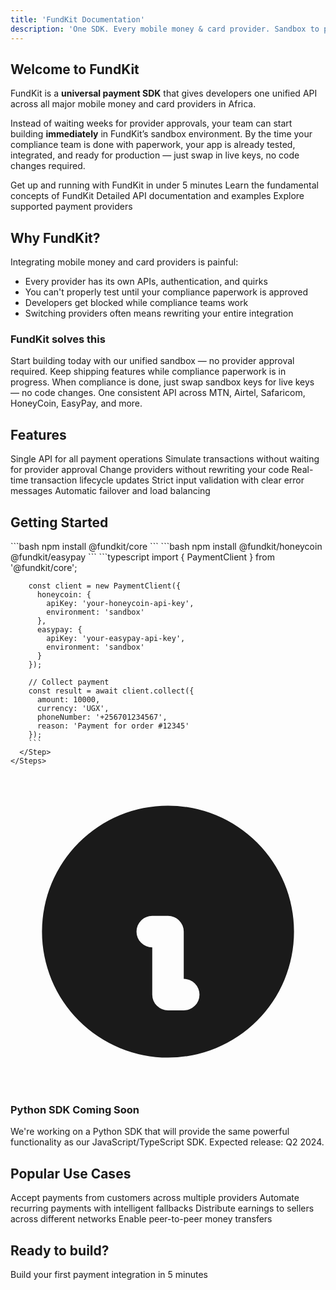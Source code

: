 ```yaml
---
title: 'FundKit Documentation'
description: 'One SDK. Every mobile money & card provider. Sandbox to production without rewrites.'
---
```


## Welcome to FundKit

FundKit is a **universal payment SDK** that gives developers one unified API across all major mobile money and card providers in Africa.

Instead of waiting weeks for provider approvals, your team can start building **immediately** in FundKit’s sandbox environment. By the time your compliance team is done with paperwork, your app is already tested, integrated, and ready for production — just swap in live keys, no code changes required.

<CardGroup cols={2}>
  <Card title="Quick Start" icon="rocket" href="/quickstart">
    Get up and running with FundKit in under 5 minutes
  </Card>
  <Card title="Core Concepts" icon="lightbulb" href="/core/payment-client">
    Learn the fundamental concepts of FundKit
  </Card>
  <Card title="API Reference" icon="code" href="/api-reference/payment-client">
    Detailed API documentation and examples
  </Card>
  <Card title="Providers" icon="plug" href="/providers/honeycoin">
    Explore supported payment providers
  </Card>
</CardGroup>

## Why FundKit?

Integrating mobile money and card providers is painful:

- Every provider has its own APIs, authentication, and quirks
- You can't properly test until your compliance paperwork is approved
- Developers get blocked while compliance teams work
- Switching providers often means rewriting your entire integration

### FundKit solves this

<AccordionGroup>
  <Accordion icon="rocket" title="Simulate payments instantly">
    Start building today with our unified sandbox — no provider approval required.
  </Accordion>

<Accordion icon="hammer" title="Unblock your developers">
  Keep shipping features while compliance paperwork is in progress.
</Accordion>

<Accordion icon="key" title="Zero-rewrite production switch">
  When compliance is done, just swap sandbox keys for live keys — no code changes.
</Accordion>

  <Accordion icon="globe" title="Universal API layer">
    One consistent API across MTN, Airtel, Safaricom, HoneyCoin, EasyPay, and more.
  </Accordion>
</AccordionGroup>

## Features

<CardGroup cols={3}>
  <Card icon="check" title="Unified Collections & Payouts">
    Single API for all payment operations
  </Card>
  <Card icon="flask" title="Instant Sandbox Testing">
    Simulate transactions without waiting for provider approval
  </Card>
  <Card icon="arrows-rotate" title="Easy Provider Switching">
    Change providers without rewriting your code
  </Card>
  <Card icon="webhook" title="Webhook Support">
    Real-time transaction lifecycle updates
  </Card>
  <Card icon="shield" title="Built-in Validation">
    Strict input validation with clear error messages
  </Card>
  <Card icon="chart-line" title="Smart Provider Selection">
    Automatic failover and load balancing
  </Card>
</CardGroup>

## Getting Started

<Tabs>
  <Tab title="JavaScript/TypeScript">
    <Steps>
      <Step title="Install FundKit Core">
        ```bash
        npm install @fundkit/core
        ```
      </Step>
      <Step title="Choose Your Providers">
        ```bash
        npm install @fundkit/honeycoin @fundkit/easypay
        ```
      </Step>
      <Step title="Start Building">
        ```typescript
        import { PaymentClient } from '@fundkit/core';

        const client = new PaymentClient({
          honeycoin: {
            apiKey: 'your-honeycoin-api-key',
            environment: 'sandbox'
          },
          easypay: {
            apiKey: 'your-easypay-api-key',
            environment: 'sandbox'
          }
        });

        // Collect payment
        const result = await client.collect({
          amount: 10000,
          currency: 'UGX',
          phoneNumber: '+256701234567',
          reason: 'Payment for order #12345'
        });
        ```
      </Step>
    </Steps>

  </Tab>
  
  <Tab title="Python">
    <div className="rounded-lg border border-blue-200 bg-blue-50 p-4">
      <div className="flex">
        <div className="flex-shrink-0">
          <svg className="h-5 w-5 text-blue-400" viewBox="0 0 20 20" fill="currentColor">
            <path fillRule="evenodd" d="M18 10a8 8 0 11-16 0 8 8 0 0116 0zm-7-4a1 1 0 11-2 0 1 1 0 012 0zM9 9a1 1 0 000 2v3a1 1 0 001 1h1a1 1 0 100-2v-3a1 1 0 00-1-1H9z" clipRule="evenodd" />
          </svg>
        </div>
        <div className="ml-3">
          <h3 className="text-sm font-medium text-blue-800">
            Python SDK Coming Soon
          </h3>
          <div className="mt-2 text-sm text-blue-700">
            <p>
              We're working on a Python SDK that will provide the same powerful functionality as our JavaScript/TypeScript SDK. 
              Expected release: Q2 2024.
            </p>
          </div>
        </div>
      </div>
    </div>
  </Tab>
</Tabs>

## Popular Use Cases

<CardGroup cols={2}>
  <Card title="E-commerce Checkout" icon="shopping-cart" href="/examples/ecommerce">
    Accept payments from customers across multiple providers
  </Card>
  <Card title="Subscription Billing" icon="calendar" href="/examples/subscriptions">
    Automate recurring payments with intelligent fallbacks
  </Card>
  <Card title="Marketplace Payouts" icon="users" href="/examples/marketplace">
    Distribute earnings to sellers across different networks
  </Card>
  <Card title="P2P Transfers" icon="exchange" href="/examples/p2p">
    Enable peer-to-peer money transfers
  </Card>
</CardGroup>

## Ready to build?

<Card title="Start with the Quickstart Guide" icon="play" href="/quickstart">
  Build your first payment integration in 5 minutes
</Card>
